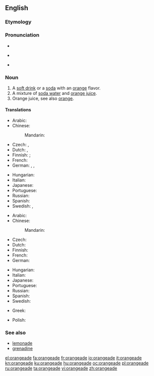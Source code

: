 ==English==
===Etymology===
{{suffix|orange|ade|lang=en}}

===Pronunciation===
* {{audio|en-us-orangeade.ogg|Audio (US)|lang=en}}
* {{a|UK}} {{IPA|/ˈɒ.ɹɪn.ˌdʒeɪd/|lang=en}}
* {{rhymes|eɪd|lang=en}}

===Noun===
{{en-noun}}

# A [[soft drink]] or a [[soda]] with an [[orange]] flavor.
# A mixture of [[soda water]] and [[orange juice]].
# Orange juice, see also [[orange]].

====Translations====
{{trans-top|orange-flavored soft drink}}
* Arabic: {{t|ar|شرب البرتقال|m|tr=sharaab al-burTuqaal}}
* Chinese:
*: Mandarin: {{t+|cmn|橘子水|tr=júzi shuǐ|sc=Hani}}
* Czech: {{t|cs|oranžáda|f}}, {{t|cs|pomerančová limonáda|f}}
* Dutch: {{t|nl|sinaasappellimonade}}, {{t|nl|appelsienlimonade}}
* Finnish: {{t|fi|appelsiinijuoma}}; {{t|fi|appelsiinilimonadi}} {{qualifier|soda}}
* French: {{t+|fr|orangeade|f}}
* German: {{t|de|Orangeade|f}}, {{t|de|Orangenlimo|f}}, {{t|de|Orangenlimonade|f}}
{{trans-mid}}
* Hungarian: {{t|hu|narancsszörp}}
* Italian: {{t+|it|aranciata|f}}
* Japanese: {{t|ja|オレンジエード|tr=orenjiēdo|sc=Jpan}}
* Portuguese: {{t|pt|laranjada|f}}
* Russian: {{t+|ru|оранжад|m|tr=oranžád}}
* Spanish: {{t|es|naranjada|f}}
* Swedish: {{t|sv|apelsinläskedryck}}, {{t|sv|apelsinlemonad}}
{{trans-bottom}}

{{trans-top|soda water and orange juice}}
* Arabic: {{t-needed|ar}}
* Chinese:
*: Mandarin: {{t+|cmn|橘子水|tr=júzi shuǐ|sc=Hani}}
* Czech: {{t|cs|oranžáda|f}}
* Dutch: {{t|nl|appelsiensap met spa bruis|n}}
* Finnish: {{t|fi|appelsiinisooda}}
* French: {{t+|fr|orangeade|f}}
* German: {{t|de|Orangenlimonade|f}}
{{trans-mid}}
* Hungarian: {{t|hu|oranzsád}}
* Italian: {{t|it|oransoda|f}}
* Japanese: {{t|ja|オレンジエード|tr=orenjiēdo|sc=Jpan}}
* Portuguese: {{t|pt|laranjada|f}}
* Russian: {{t+|ru|оранжад|m|tr=oranžád}}
* Spanish: {{t|es|naranjada|f}}
* Swedish: {{t|sv|apelsinlemonad}}
{{trans-bottom}}

{{checktrans-top}}
* Greek: {{t+|el|πορτοκαλάδα|tr=portokaláda|f}}
{{trans-mid}}
* Polish: {{t+|pl|oranżada|f}}
{{trans-bottom}}

===See also===
* [[lemonade]]
* [[grenadine]]

[[el:orangeade]]
[[fa:orangeade]]
[[fr:orangeade]]
[[io:orangeade]]
[[it:orangeade]]
[[kn:orangeade]]
[[ku:orangeade]]
[[hu:orangeade]]
[[oc:orangeade]]
[[pl:orangeade]]
[[ru:orangeade]]
[[ta:orangeade]]
[[vi:orangeade]]
[[zh:orangeade]]